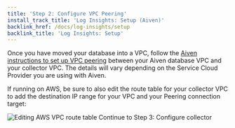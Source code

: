```yaml
---
title: 'Step 2: Configure VPC Peering'
install_track_title: 'Log Insights: Setup (Aiven)'
backlink_href: /docs/log-insights/setup
backlink_title: 'Log Insights: Setup'
---
```



Once you have moved your database into a VPC, follow the [Aiven instructions to
set up VPC
peering](https://help.aiven.io/en/articles/778836-using-virtual-private-cloud-vpc-peering)
between your Aiven database VPC and your collector VPC. The details will vary depending
on the Service Cloud Provider you are using with Aiven.

If running on AWS, be sure to also edit the route table for your collector VPC
to add the destination IP range for your VPC and your Peering connection target:

<img alt="Editing AWS VPC route table" src={imgAwsEditRouteTable} />

<Link className="btn btn-success" to="03_configure_collector">
  Continue to Step 3: Configure collector
</Link>
